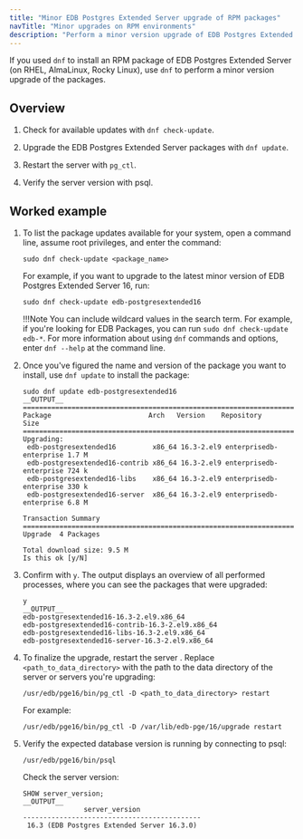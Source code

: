 ```yaml
---
title: "Minor EDB Postgres Extended Server upgrade of RPM packages"
navTitle: "Minor upgrades on RPM environments"
description: "Perform a minor version upgrade of EDB Postgres Extended Server with the dnf package manager"
---
```


If you used `dnf` to install an RPM package of EDB Postgres Extended Server (on RHEL, AlmaLinux, Rocky Linux), use `dnf` to perform a minor version upgrade of the packages.

## Overview 

1.  Check for available updates with `dnf check-update`. 

1.  Upgrade the EDB Postgres Extended Server packages with `dnf update`. 

1.  Restart the server with `pg_ctl`. 

1.  Verify the server version with psql. 

## Worked example

1.  To list the package updates available for your system, open a command line, assume root privileges, and enter the command:

    ```shell
    sudo dnf check-update <package_name>
    ```

    For example, if you want to upgrade to the latest minor version of EDB Postgres Extended Server 16, run: 

    ```shell
    sudo dnf check-update edb-postgresextended16
    ```

    !!!Note
       You can include wildcard values in the search term. For example, if you're looking for EDB Packages, you can run `sudo dnf check-update edb-*`. For more information about using `dnf` commands and options, enter `dnf --help` at the command line.

1.  Once you've figured the name and version of the package you want to install, use `dnf update` to install the package:

    ```shell
    sudo dnf update edb-postgresextended16
    __OUTPUT__
    ================================================================================
    Package                        Arch   Version    Repository               Size
    ================================================================================
    Upgrading:
     edb-postgresextended16         x86_64 16.3-2.el9 enterprisedb-enterprise 1.7 M
     edb-postgresextended16-contrib x86_64 16.3-2.el9 enterprisedb-enterprise 724 k
     edb-postgresextended16-libs    x86_64 16.3-2.el9 enterprisedb-enterprise 330 k
     edb-postgresextended16-server  x86_64 16.3-2.el9 enterprisedb-enterprise 6.8 M

    Transaction Summary
    ================================================================================
    Upgrade  4 Packages
    
    Total download size: 9.5 M
    Is this ok [y/N]
    ```

1.  Confirm with `y`. The output displays an overview of all performed processes, where you can see the packages that were upgraded:

    ```shell
    y
    __OUTPUT__
    edb-postgresextended16-16.3-2.el9.x86_64
    edb-postgresextended16-contrib-16.3-2.el9.x86_64
    edb-postgresextended16-libs-16.3-2.el9.x86_64
    edb-postgresextended16-server-16.3-2.el9.x86_64
    ```

1.  To finalize the upgrade, restart the server . Replace `<path_to_data_directory>` with the path to the data directory of the server or servers you're upgrading:

    ```shell
    /usr/edb/pge16/bin/pg_ctl -D <path_to_data_directory> restart
    ```

    For example: 

    ```shell
    /usr/edb/pge16/bin/pg_ctl -D /var/lib/edb-pge/16/upgrade restart
    ```

1.  Verify the expected database version is running by connecting to psql: 

    ```shell
    /usr/edb/pge16/bin/psql
    ```
    
    Check the server version: 

    ```psql
    SHOW server_version;
    __OUTPUT__
                   server_version
    --------------------------------------------
     16.3 (EDB Postgres Extended Server 16.3.0)
    ```
    